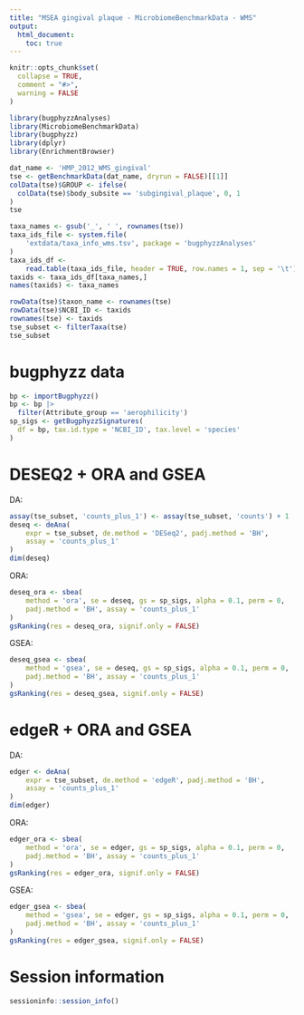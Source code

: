 ```yaml
---
title: "MSEA gingival plaque - MicrobiomeBenchmarkData - WMS"
output:
  html_document:
    toc: true
---
```


```r
knitr::opts_chunk$set(
  collapse = TRUE,
  comment = "#>",
  warning = FALSE
)
```

```r
library(bugphyzzAnalyses)
library(MicrobiomeBenchmarkData)
library(bugphyzz)
library(dplyr)
library(EnrichmentBrowser)
```


```r
dat_name <- 'HMP_2012_WMS_gingival'
tse <- getBenchmarkData(dat_name, dryrun = FALSE)[[1]]
colData(tse)$GROUP <- ifelse(
  colData(tse)$body_subsite == 'subgingival_plaque', 0, 1
)
tse
```
```r
taxa_names <- gsub('_', ' ', rownames(tse))
taxa_ids_file <- system.file(
    'extdata/taxa_info_wms.tsv', package = 'bugphyzzAnalyses'
)
taxa_ids_df <- 
    read.table(taxa_ids_file, header = TRUE, row.names = 1, sep = '\t')
taxids <- taxa_ids_df[taxa_names,]
names(taxids) <- taxa_names
```


```r
rowData(tse)$taxon_name <- rownames(tse)
rowData(tse)$NCBI_ID <- taxids
rownames(tse) <- taxids
tse_subset <- filterTaxa(tse)
tse_subset
```
# bugphyzz data

```r
bp <- importBugphyzz()
bp <- bp |> 
  filter(Attribute_group == 'aerophilicity')
sp_sigs <- getBugphyzzSignatures(
  df = bp, tax.id.type = 'NCBI_ID', tax.level = 'species'
)
```

# DESEQ2 + ORA and GSEA

DA:

```r
assay(tse_subset, 'counts_plus_1') <- assay(tse_subset, 'counts') + 1
deseq <- deAna(
    expr = tse_subset, de.method = 'DESeq2', padj.method = 'BH', 
    assay = 'counts_plus_1'
)
dim(deseq)
```

ORA:

```r
deseq_ora <- sbea(
    method = 'ora', se = deseq, gs = sp_sigs, alpha = 0.1, perm = 0,
    padj.method = 'BH', assay = 'counts_plus_1'
)
gsRanking(res = deseq_ora, signif.only = FALSE)
```

GSEA:

```r
deseq_gsea <- sbea(
    method = 'gsea', se = deseq, gs = sp_sigs, alpha = 0.1, perm = 0,
    padj.method = 'BH', assay = 'counts_plus_1'
)
gsRanking(res = deseq_gsea, signif.only = FALSE)
```

# edgeR + ORA and GSEA

DA:

```r
edger <- deAna(
    expr = tse_subset, de.method = 'edgeR', padj.method = 'BH', 
    assay = 'counts_plus_1'
)
dim(edger)
```

ORA:

```r
edger_ora <- sbea(
    method = 'ora', se = edger, gs = sp_sigs, alpha = 0.1, perm = 0,
    padj.method = 'BH', assay = 'counts_plus_1'
)
gsRanking(res = edger_ora, signif.only = FALSE)
```


GSEA:

```r
edger_gsea <- sbea(
    method = 'gsea', se = edger, gs = sp_sigs, alpha = 0.1, perm = 0,
    padj.method = 'BH', assay = 'counts_plus_1'
)
gsRanking(res = edger_gsea, signif.only = FALSE)
```

# Session information

```r
sessioninfo::session_info()
```

